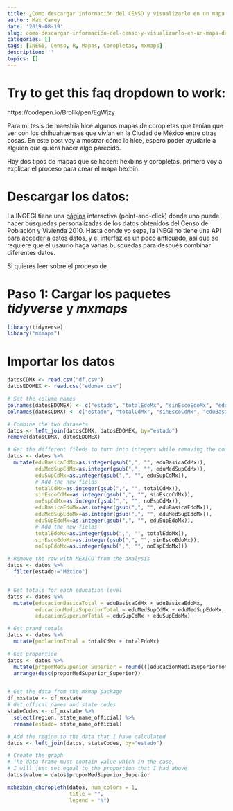```yaml
---
title: ¿Cómo descargar información del CENSO y visualizarlo en un mapa de coropletas?
author: Max Carey
date: '2019-08-19'
slug: cómo-descargar-información-del-censo-y-visualizarlo-en-un-mapa-de-coropletas
categories: []
tags: [INEGI, Censo, R, Mapas, Coropletas, mxmaps]
description: ''
topics: []
---
```



# Try to get this faq dropdown to work:
https://codepen.io/Brolik/pen/EgWjzy

Para mi tesis de maestría hice algunos mapas de coropletas que tenían que ver con los chihuahuenses que vivían en la Ciudad de México entre otras cosas. En este post voy a mostrar cómo lo hice, espero poder ayudarle a alguien que quiera hacer algo parecido.

Hay dos tipos de mapas que se hacen: hexbins y coropletas, primero voy a explicar el proceso para crear el mapa hexbin.

# Descargar los datos:

La INGEGI tiene una <a href="http://www.inegi.org.mx/sistemas/olap/Proyectos/bd/censos/cpv2010/P12Mas.asp?s=est&c=27823&proy=cpv10_p12mas" target=blank>página</a> interactiva (point-and-click) donde uno puede hacer búsquedas personalizadas de los datos obtenidos del Censo de Población y Vivienda 2010. Hasta donde yo sepa, la INEGI no tiene una API para acceder a estos datos, y el interfaz es un poco anticuado, así que se requiere que el usaurio haga varias busquedas para después combinar diferentes datos.

Si quieres leer sobre el proceso de


# Paso 1: Cargar los paquetes *tidyverse* y *mxmaps*
```r
library(tidyverse)
library("mxmaps")
```


# Importar los datos
```r
datosCDMX <- read.csv("df.csv")
datosEDOMEX <- read.csv("edomex.csv")
```

```r
# Set the column names
colnames(datosEDOMEX) <- c("estado", "totalEdoMx", "sinEscoEdoMx", "eduBasicaEdoMx", "eduMedSupEdoMx", "eduSupEdoMx", "noEspEdoMx")
colnames(datosCDMX) <- c("estado", "totalCdMx", "sinEscoCdMx", "eduBasicaCdMx", "eduMedSupCdMx", "eduSupCdMx", "noEspCdMx")

# Combine the two datasets
datos <- left_join(datosCDMX, datosEDOMEX, by="estado")
remove(datosCDMX, datosEDOMEX)

# Get the different fileds to turn into integers while removing the comas from the dataset
datos <- datos %>%
  mutate(eduBasicaCdMx=as.integer(gsub(",", "", eduBasicaCdMx)),
         eduMedSupCdMx=as.integer(gsub(",", "", eduMedSupCdMx)),
         eduSupCdMx=as.integer(gsub(",", "", eduSupCdMx)),
         # Add the new fields
         totalCdMx=as.integer(gsub(",", "", totalCdMx)),
         sinEscoCdMx=as.integer(gsub(",", "", sinEscoCdMx)),
         noEspCdMx=as.integer(gsub(",", "", noEspCdMx)),
         eduBasicaEdoMx=as.integer(gsub(",", "", eduBasicaEdoMx)),
         eduMedSupEdoMx=as.integer(gsub(",", "", eduMedSupEdoMx)),
         eduSupEdoMx=as.integer(gsub(",", "", eduSupEdoMx)),
         # Add the new fields
         totalEdoMx=as.integer(gsub(",", "", totalEdoMx)),
         sinEscoEdoMx=as.integer(gsub(",", "", sinEscoEdoMx)),
         noEspEdoMx=as.integer(gsub(",", "", noEspEdoMx)))

# Remove the row with MEXICO from the analysis
datos <- datos %>%
  filter(estado!="México")


# Get totals for each education level
datos <- datos %>%
  mutate(educacionBasicaTotal = eduBasicaCdMx + eduBasicaEdoMx,
         educacionMediaSuperiorTotal = eduMedSupCdMx + eduMedSupEdoMx,
         educacionSuperiorTotal = eduSupCdMx + eduSupEdoMx)

# Get grand totals
datos <- datos %>%
  mutate(poblacionTotal = totalCdMx + totalEdoMx)

# Get proportion
datos <- datos %>%
  mutate(proporMedSuperior_Superior = round(((educacionMediaSuperiorTotal + educacionSuperiorTotal) / poblacionTotal )*100, digits=2)) %>%
  arrange(desc(proporMedSuperior_Superior))


# Get the data from the mxmap package
df_mxstate <- df_mxstate
# Get offical names and state codes
stateCodes <- df_mxstate %>%
  select(region, state_name_official) %>%
  rename(estado= state_name_official)

# Add the region to the data that I have calculated
datos <- left_join(datos, stateCodes, by="estado")

# Create the graph
# The data frame must contain value which in the case,
# I will just set equal to the proportion that I had above
datos$value = datos$proporMedSuperior_Superior

mxhexbin_choropleth(datos, num_colors = 1,
                    title = "",
                    legend = "%")
```

<script>
$('.faq li .question').click(function () {
  $(this).find('.plus-minus-toggle').toggleClass('collapsed');
  $(this).parent().toggleClass('active');
});
</script>
